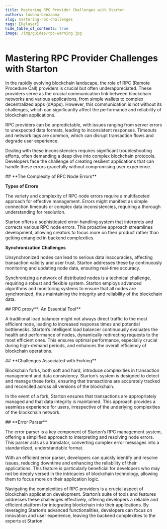 ```yaml
---
title: Mastering RPC Provider Challenges with Starton
authors: loubna-benzaama
slug: mastering-rpc-challenges
tags: [Relayer]
hide_table_of_contents: true
image: /img/guides/rpc-warning.jpg
---
```

# Mastering RPC Provider Challenges with Starton

In the rapidly evolving blockchain landscape, the role of RPC (Remote Procedure Call) providers is crucial but often underappreciated. These providers serve as the crucial communication link between blockchain networks and various applications, from simple wallets to complex decentralized apps (dApps). However, this communication is not without its challenges, which can significantly affect the performance and reliability of blockchain applications.

RPC providers can be unpredictable, with issues ranging from server errors to unexpected data formats, leading to inconsistent responses. Timeouts and network lags are common, which can disrupt transaction flows and degrade user experience.

Dealing with these inconsistencies requires significant troubleshooting efforts, often demanding a deep dive into complex blockchain protocols. Developers face the challenge of creating resilient applications that can handle these errors gracefully without compromising user experience.

<StepSection>
## **The Complexity of RPC Node Errors**

**Types of Errors**

The variety and complexity of RPC node errors require a multifaceted approach for effective management. Errors might manifest as simple connection timeouts or complex data inconsistencies, requiring a thorough understanding for resolution.

Starton offers a sophisticated error-handling system that interprets and corrects various RPC node errors. This proactive approach streamlines development, allowing creators to focus more on their product rather than getting entangled in backend complexities.

**Synchronization Challenges**

Unsynchronized nodes can lead to serious data inaccuracies, affecting transaction validity and user trust. Starton addresses these by continuously monitoring and updating node data, ensuring real-time accuracy.

Synchronizing a network of distributed nodes is a technical challenge, requiring a robust and flexible system. Starton employs advanced algorithms and monitoring systems to ensure that all nodes are synchronized, thus maintaining the integrity and reliability of the blockchain data.
</StepSection>

<StepSection>
## RPC proxy**: An Essential Tool**

A traditional load balancer might not always direct traffic to the most efficient node, leading to increased response times and potential bottlenecks. Starton’s intelligent load balancer continuously evaluates the health and performance of nodes, dynamically redirecting requests to the most efficient ones. This ensures optimal performance, especially crucial during high-demand periods, and enhances the overall efficiency of blockchain operations.
</StepSection>

<StepSection>
## **Challenges Associated with Forking**

Blockchain forks, both soft and hard, introduce complexities in transaction management and data consistency. Starton’s system is designed to detect and manage these forks, ensuring that transactions are accurately tracked and reconciled across all versions of the blockchain.

In the event of a fork, Starton ensures that transactions are appropriately managed and that data integrity is maintained. This approach provides a seamless experience for users, irrespective of the underlying complexities of the blockchain network.
</StepSection>

<StepSection>
## **Error Parser**

The error parser is a key component of Starton’s RPC management system, offering a simplified approach to interpreting and resolving node errors. This parser acts as a translator, converting complex error messages into a standardized, understandable format.

With an efficient error parser, developers can quickly identify and resolve issues, reducing downtime and enhancing the reliability of their applications. This feature is particularly beneficial for developers who may not be deeply versed in the intricacies of blockchain technology, allowing them to focus more on their application logic.

Navigating the complexities of RPC providers is a crucial aspect of blockchain application development. Starton’s suite of tools and features addresses these challenges effectively, offering developers a reliable and efficient platform for integrating blockchain into their applications. By leveraging Starton’s advanced functionalities, developers can focus on innovation and user experience, leaving the backend complexities to the experts at Starton.
</StepSection>

